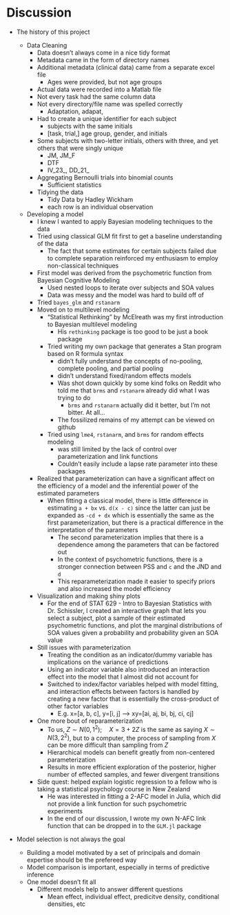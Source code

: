 # Discussion

- The history of this project

  - Data Cleaning
    - Data doesn't always come in a nice tidy format
    - Metadata came in the form of directory names
    - Additional metadata (clinical data) came from a separate excel file
      - Ages were provided, but not age groups
    - Actual data were recorded into a Matlab file
    - Not every task had the same column data
    - Not every directory/file name was spelled correctly
      - Adaptation, adapat, 
    - Had to create a unique identifier for each subject
      - subjects with the same initials
      - [task, trial,] age group, gender, and initials
    - Some subjects with two-letter initials, others with three, and yet others that were singly unique
      - JM, JM_F
      - DTF
      - IV_23_, DD_21_
    - Aggregating Bernoulli trials into binomial counts
      - Sufficient statistics
    - Tidying the data
      - Tidy Data by Hadley Wickham
      - each row is an individual observation

  - Developing a model
    - I knew I wanted to apply Bayesian modeling techniques to the data
    - Tried using classical GLM fit first to get a baseline understanding of the data
      - The fact that some estimates for certain subjects failed due to complete separation reinforced my enthusiasm to employ non-classical techniques
    - First model was derived from the psychometric function from Bayesian Cognitive Modeling
      - Used nested loops to iterate over subjects and SOA values
      - Data was messy and the model was hard to build off of
    - Tried `bayes_glm` and `rstanarm`
    - Moved on to multilevel modeling
      - "Statistical Rethinking" by McElreath was my first introduction to Bayesian multilevel modeling
        - His `rethinking` package is too good to be just a book package
      - Tried writing my own package that generates a Stan program based on R formula syntax
        - didn't fully understand the concepts of no-pooling, complete pooling, and partial pooling
        - didn't understand fixed/random effects models
        - Was shot down quickly by some kind folks on Reddit who told me that `brms` and `rstanarm` already did what I was trying to do
          - `brms` and `rstanarm` actually did it better, but I'm not bitter. At all...
        - The fossilized remains of my attempt can be viewed on github
      - Tried using `lme4`, `rstanarm`, and `brms` for random effects modeling
        - was still limited by the lack of control over parameterization and link functions
        - Couldn't easily include a lapse rate parameter into these packages
    - Realized that parameterization can have a significant affect on the efficiency of a model and the inferential power of the estimated parameters
      - When fitting a classical model, there is little difference in estimating `a + bx` vs. `d(x - c)` since the latter can just be expanded as `-cd + dx` which is essentially the same as the first parameterization, but there is a practical difference in the interpretation of the parameters
        - The second parameterization implies that there is a dependence among the parameters that can be factored out
        - In the context of psychometric functions, there is a stronger connection between PSS and `c` and the JND and `d`
        - This reparameterization made it easier to specify priors and also increased the model efficiency
    - Visualization and making shiny plots
      - For the end of STAT 629 - Intro to Bayesian Statistics with Dr. Schissler, I created an interactive graph that lets you select a subject, plot a sample of their estimated psychometric functions, and plot the marginal distributions of SOA values given a probability and probability given an SOA value
    - Still issues with parameterization
      - Treating the condition as an indicator/dummy variable has implications on the variance of predictions
      - Using an indicator variable also introduced an interaction effect into the model that I almost did not account for
      - Switched to index/factor variables helped with model fitting, and interaction effects between factors is handled by creating a new factor that is essentially the cross-product of other factor variables
        - E.g. x=[a, b, c], y=[i, j] --> xy=[ai, aj, bi, bj, ci, cj]
    - One more bout of reparameterization
      - To us, $Z \sim N(0, 1^2);\quad X = 3 + 2Z$ is the same as saying $X \sim N(3, 2^2)$, but to a computer, the process of sampling from $X$ can be more difficult than sampling from $Z$
      - Hierarchical models can benefit greatly from non-centered parameterization
      - Results in more efficient exploration of the posterior, higher number of effected samples, and fewer divergent transitions
    - Side quest: helped explain logistic regression to a fellow who is taking a statistical psychology course in New Zealand
      - He was interested in fitting a 2-AFC model in Julia, which did not provide a link function for such psychometric experiments
      - In the end of our discussion, I wrote my own N-AFC link function that can be dropped in to the `GLM.jl` package

- Model selection is not always the goal
  - Building a model motivated by a set of principals and domain expertise should be the prefereed way
  - Model comparison is important, especially in terms of predictive inference
  - One model doesn't fit all
    - Different models help to answer different questions
      - Mean effect, individual effect, predicitve density, conditional densities, etc
  
